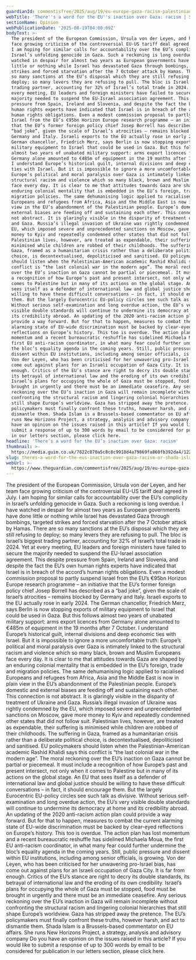 ```yaml
---
guardianId: commentisfree/2025/aug/19/eu-europe-gaza-racism-palestinian
webTitle: 'There''s a word for the EU''s inaction over Gaza: racism | Shada Islam'
sectionName: Opinion
webPublicationDate: '2025-08-19T04:00:09Z'
bodyText: >-
  The president of the European Commission, Ursula von der Leyen, and her team
  face growing criticism of the controversial EU-US tariff deal agreed in July.
  I am hoping for similar calls for accountability over the EU’s complicity in
  Israel’s unfolding genocide in Gaza. Such a reckoning is long overdue. I have
  watched in despair for almost two years as European governments have done
  little or nothing while Israel has devastated Gaza through bombings, targeted
  strikes and forced starvation after the 7 October attack by Hamas. There are
  so many sanctions at the EU’s disposal which they are still refusing to
  deploy; so many levers they are refusing to pull. The bloc is Israel’s biggest
  trading partner, accounting for 32% of Israel’s total trade in 2024. Yet at
  every meeting, EU leaders and foreign ministers have failed to secure the
  majority needed to suspend the EU-Israel association agreement. This despite
  pressure from Spain, Ireland and Slovenia, and despite the fact the EU’s own
  human rights experts have indicated that Israel is in breach of the accord’s
  human rights obligations. Even a modest commission proposal to partly suspend
  Israel from the EU’s €95bn Horizon Europe research programme – an initiative
  that the EU’s former foreign policy chief Josep Borrell has described as a
  “bad joke”, given the scale of Israel’s atrocities – remains blocked by
  Germany and Italy. Israeli exports to the EU actually rose in early 2024. The
  German chancellor, Friedrich Merz, says Berlin is now stopping exports of
  military equipment to Israel that could be used in Gaza. But this follows
  almost two years of unabated military support: arms export licences from
  Germany alone amounted to €485m of equipment in the 19 months after 7 October.
  I understand Europe’s historical guilt, internal divisions and deep economic
  ties with Israel. But it is impossible to ignore a more uncomfortable truth:
  Europe’s political and moral paralysis over Gaza is intimately linked to the
  structural racism and violence which so many black, brown and Muslim Europeans
  face every day. It is clear to me that attitudes towards Gaza are shaped by an
  enduring colonial mentality that is embedded in the EU’s foreign, trade and
  migration policies. The same dehumanising logic applied to racialised
  Europeans and refugees from Africa, Asia and the Middle East is now in plain
  view in the EU’s abandonment of the Palestinian people. Europe’s domestic and
  external biases are feeding off and sustaining each other. This connection is
  not abstract. It is glaringly visible in the disparity of treatment of Ukraine
  and Gaza. Russia’s illegal invasion of Ukraine was rightly condemned by the
  EU, which imposed severe and unprecedented sanctions on Moscow, gave more
  money to Kyiv and repeatedly condemned other states that did not follow suit.
  Palestinian lives, however, are treated as expendable, their suffering is
  minimised while children are robbed of their childhoods. The suffering in
  Gaza, framed as a humanitarian crisis rather than a deliberate political
  choice, is decontextualised, depoliticised and sanitised. EU policymakers
  should listen when the Palestinian-American academic Rashid Khalidi says this
  conflict is “the last colonial war in the modern age”. The moral reckoning
  over the EU’s inaction on Gaza cannot be partial or piecemeal. It must include
  a recognition of how Europe’s past and present intersect, not only when it
  comes to Palestine but in many of its actions on the global stage. An EU that
  sees itself as a defender of international law and global justice should be
  willing to have these difficult conversations – in fact, it should encourage
  them. But the largely Eurocentric EU-policy circles see such talk as divisive.
  Without serious self-examination and long overdue action, the EU’s very
  visible double standards will continue to undermine its democracy at home and
  its credibility abroad. An updating of the 2020 anti-racism action plan could
  provide a way forward. But for that to happen, measures to combat the current
  alarming state of EU-wide discrimination must be backed by clear-eyed
  reflections on Europe’s history. This too is overdue. The action plan has lost
  momentum and a recent bureaucratic reshuffle has sidelined Michaela Moua, the
  first EU anti-racism coordinator, in what many fear could further undermine
  the bloc’s equality agenda in the coming years. Still, public pressure and
  dissent within EU institutions, including among senior officials, is growing.
  Von der Leyen, who has been criticised for her unwavering pro-Israel bias, has
  come out against plans for an Israeli occupation of Gaza City. It is far from
  enough. Critics of the EU’s stance are right to decry its double standards,
  its betrayal of international law and the eroding of its own credibility.
  Israel’s plans for occupying the whole of Gaza must be stopped, food must be
  brought in urgently and there must be an immediate ceasefire. Any serious
  reckoning over the EU’s inaction in Gaza will remain incomplete without
  confronting the structural racism and lingering colonial hierarchies that
  still shape Europe’s worldview. Gaza has stripped away the pretence. The EU’s
  policymakers must finally confront these truths, however harsh, and act to
  dismantle them. Shada Islam is a Brussels-based commentator on EU affairs. She
  runs New Horizons Project, a strategy, analysis and advisory company Do you
  have an opinion on the issues raised in this article? If you would like to
  submit a response of up to 300 words by email to be considered for publication
  in our letters section, please click here.
headline: 'There’s a word for the EU’s inaction over Gaza: racism'
thumbnail: >-
  https://media.guim.co.uk/7822c870a5c8c8c9918d4a79869fa860fb392da4/1221_284_3976_3181/500.jpg
slug: theres-a-word-for-the-eus-inaction-over-gaza-racism-or-shada-islam
webUrl: >-
  https://www.theguardian.com/commentisfree/2025/aug/19/eu-europe-gaza-racism-palestinian
---
```

The president of the European Commission, Ursula von der Leyen, and her team face growing criticism of the controversial EU-US tariff deal agreed in July. I am hoping for similar calls for accountability over the EU’s complicity in Israel’s unfolding genocide in Gaza. Such a reckoning is long overdue. I have watched in despair for almost two years as European governments have done little or nothing while Israel has devastated Gaza through bombings, targeted strikes and forced starvation after the 7 October attack by Hamas. There are so many sanctions at the EU’s disposal which they are still refusing to deploy; so many levers they are refusing to pull. The bloc is Israel’s biggest trading partner, accounting for 32% of Israel’s total trade in 2024. Yet at every meeting, EU leaders and foreign ministers have failed to secure the majority needed to suspend the EU-Israel association agreement. This despite pressure from Spain, Ireland and Slovenia, and despite the fact the EU’s own human rights experts have indicated that Israel is in breach of the accord’s human rights obligations. Even a modest commission proposal to partly suspend Israel from the EU’s €95bn Horizon Europe research programme – an initiative that the EU’s former foreign policy chief Josep Borrell has described as a “bad joke”, given the scale of Israel’s atrocities – remains blocked by Germany and Italy. Israeli exports to the EU actually rose in early 2024. The German chancellor, Friedrich Merz, says Berlin is now stopping exports of military equipment to Israel that could be used in Gaza. But this follows almost two years of unabated military support: arms export licences from Germany alone amounted to €485m of equipment in the 19 months after 7 October. I understand Europe’s historical guilt, internal divisions and deep economic ties with Israel. But it is impossible to ignore a more uncomfortable truth: Europe’s political and moral paralysis over Gaza is intimately linked to the structural racism and violence which so many black, brown and Muslim Europeans face every day. It is clear to me that attitudes towards Gaza are shaped by an enduring colonial mentality that is embedded in the EU’s foreign, trade and migration policies. The same dehumanising logic applied to racialised Europeans and refugees from Africa, Asia and the Middle East is now in plain view in the EU’s abandonment of the Palestinian people. Europe’s domestic and external biases are feeding off and sustaining each other. This connection is not abstract. It is glaringly visible in the disparity of treatment of Ukraine and Gaza. Russia’s illegal invasion of Ukraine was rightly condemned by the EU, which imposed severe and unprecedented sanctions on Moscow, gave more money to Kyiv and repeatedly condemned other states that did not follow suit. Palestinian lives, however, are treated as expendable, their suffering is minimised while children are robbed of their childhoods. The suffering in Gaza, framed as a humanitarian crisis rather than a deliberate political choice, is decontextualised, depoliticised and sanitised. EU policymakers should listen when the Palestinian-American academic Rashid Khalidi says this conflict is “the last colonial war in the modern age”. The moral reckoning over the EU’s inaction on Gaza cannot be partial or piecemeal. It must include a recognition of how Europe’s past and present intersect, not only when it comes to Palestine but in many of its actions on the global stage. An EU that sees itself as a defender of international law and global justice should be willing to have these difficult conversations – in fact, it should encourage them. But the largely Eurocentric EU-policy circles see such talk as divisive. Without serious self-examination and long overdue action, the EU’s very visible double standards will continue to undermine its democracy at home and its credibility abroad. An updating of the 2020 anti-racism action plan could provide a way forward. But for that to happen, measures to combat the current alarming state of EU-wide discrimination must be backed by clear-eyed reflections on Europe’s history. This too is overdue. The action plan has lost momentum and a recent bureaucratic reshuffle has sidelined Michaela Moua, the first EU anti-racism coordinator, in what many fear could further undermine the bloc’s equality agenda in the coming years. Still, public pressure and dissent within EU institutions, including among senior officials, is growing. Von der Leyen, who has been criticised for her unwavering pro-Israel bias, has come out against plans for an Israeli occupation of Gaza City. It is far from enough. Critics of the EU’s stance are right to decry its double standards, its betrayal of international law and the eroding of its own credibility. Israel’s plans for occupying the whole of Gaza must be stopped, food must be brought in urgently and there must be an immediate ceasefire. Any serious reckoning over the EU’s inaction in Gaza will remain incomplete without confronting the structural racism and lingering colonial hierarchies that still shape Europe’s worldview. Gaza has stripped away the pretence. The EU’s policymakers must finally confront these truths, however harsh, and act to dismantle them. Shada Islam is a Brussels-based commentator on EU affairs. She runs New Horizons Project, a strategy, analysis and advisory company Do you have an opinion on the issues raised in this article? If you would like to submit a response of up to 300 words by email to be considered for publication in our letters section, please click here.
